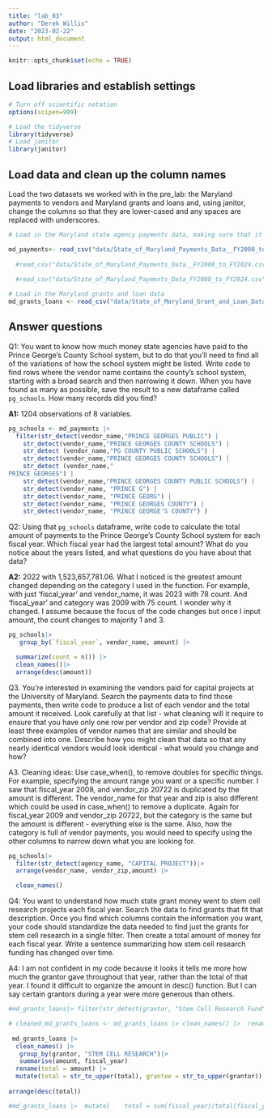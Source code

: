 ```yaml
---
title: "lab_03"
author: "Derek Willis"
date: "2023-02-22"
output: html_document
---
```


```r
knitr::opts_chunk$set(echo = TRUE)
```

## Load libraries and establish settings

```r
# Turn off scientific notation
options(scipen=999)

# Load the tidyverse
library(tidyverse)
# Load janitor
library(janitor)
```

## Load data and clean up the column names

Load the two datasets we worked with in the pre_lab: the Maryland payments to vendors and Maryland grants and loans and, using janitor, change the columns so that they are lower-cased and any spaces are replaced with underscores.

```r
# Load in the Maryland state agency payments data, making sure that it correctly sets the datatypes using all of the rows

md_payments<- read_csv("data/State_of_Maryland_Payments_Data__FY2008_to_FY2024.csv", guess_max=373564) |> clean_names()
  
  #read_csv("data/State_of_Maryland_Payments_Data__FY2008_to_FY2024.csv", guess_max=10)

  #read_csv("data/State_of_Maryland_Payments_Data_FY2008_to_FY2024.csv",guess_max=373564) |> clean_names()
  
# Load in the Maryland grants and loan data
md_grants_loans <- read_csv("data/State_of_Maryland_Grant_and_Loan_Data__FY2009_to_FY2022.csv") |> clean_names()

```

## Answer questions

Q1: You want to know how much money state agencies have paid to the Prince George's County School system, but to do that you'll need to find all of the variations of how the school system might be listed. Write code to find rows where the vendor name contains the county's school system, starting with a broad search and then narrowing it down. When you have found as many as possible, save the result to a new dataframe called `pg_schools`. How many records did you find?

**A1:** 1204 observations of 8 variables.

```r
pg_schools <- md_payments |> 
  filter(str_detect(vendor_name,"PRINCE GEORGES PUBLIC") | 
    str_detect(vendor_name,"PRINCE GEORGES COUNTY SCHOOLS") | 
    str_detect (vendor_name,"PG COUNTY PUBLIC SCHOOLS") | 
    str_detect(vendor_name,"PRINCE GEORGES COUNTY SCHOOLS") | 
    str_detect (vendor_name,"	
PRINCE GEORGES") | 
    str_detect(vendor_name,"PRINCE GEORGES COUNTY PUBLIC SCHOOLS") |
    str_detect(vendor_name, "PRINCE G") |
    str_detect(vendor_name, "PRINCE GEORG") |
    str_detect(vendor_name, "PRINCE GEORGES COUNTY") |
    str_detect(vendor_name, "PRINCE GEORGE'S COUNTY") )
```

Q2: Using that `pg_schools` dataframe, write code to calculate the total amount of payments to the Prince George's County School system for each fiscal year. Which fiscal year had the largest total amount? What do you notice about the years listed, and what questions do you have about that data?

**A2:** 2022 with 1,523,657,781.06. What I noticed is the greatest amount changed depending on the category I used in the function. For example, with just 'fiscal_year' and vendor_name, it was 2023 with 78 count. And 'fiscal_year' and category was 2009 with 75 count. I wonder why it changed. I assume because the focus of the code changes but once I input amount, the count changes to majority 1 and 3.

```r
pg_schools|>
   group_by(`fiscal_year`, vendor_name, amount) |> 

  summarize(count = n()) |> 
  clean_names()|>
  arrange(desc(amount))
```

Q3. You're interested in examining the vendors paid for capital projects at the University of Maryland. Search the payments data to find those payments, then write code to produce a list of each vendor and the total amount it received. Look carefully at that list - what cleaning will it require to ensure that you have only one row per vendor and zip code? Provide at least three examples of vendor names that are similar and should be combined into one. Describe how you might clean that data so that any nearly identical vendors would look identical - what would you change and how?

A3. Cleaning ideas: Use case_when(), to remove doubles for specific things. For example, specifying the amount range you want or a specific number. I saw that fiscal_year 2008, and vendor_zip 20722 is duplicated by the amount is different. The vendor_name for that year and zip is also different which could be used in case_when() to remove a duplicate. Again for fiscal_year 2009 and vendor_zip 20722, but the category is the same but the amount is different - everything else is the same. Also, how the category is full of vendor payments, you would need to specify using the other columns to narrow down what you are looking for.

```r
pg_schools|>
  filter(str_detect(agency_name, "CAPITAL PROJECT"))|>
  arrange(vendor_name, vendor_zip,amount) |>

  clean_names()

```

Q4: You want to understand how much state grant money went to stem cell research projects each fiscal year. Search the data to find grants that fit that description. Once you find which columns contain the information you want, your code should standardize the data needed to find just the grants for stem cell research in a single filter. Then create a total amount of money for each fiscal year. Write a sentence summarizing how stem cell research funding has changed over time.

A4: I am not confident in my code because it looks it tells me more how much the grantor gave throughout that year, rather than the total of that year. I found it difficult to organize the amount in desc() function. But I can say certain grantors during a year were more generous than others.

```r
#md_grants_loans|> filter(str_detect(grantor, "Stem Cell Research Fund") | str_detect(grantor,"STEM CELL RESEARCH FUND"))|> group_by(amount, fiscal_year) |> summarise(amount) |> mutate(total = total (amount, "total")  ) |>

# cleaned_md_grants_loans <- md_grants_loans |> clean_names() |>  rename(total = grantor) |> 
   
 md_grants_loans |>
  clean_names() |> 
   group_by(grantor, "STEM CELL RESEARCH")|>
   summarise(amount, fiscal_year)
  rename(total = amount) |> 
  mutate(total = str_to_upper(total), grantee = str_to_upper(grantor))
 
arrange(desc(total))

#md_grants_loans |>  mutate(    total = sum(fiscal_year)/total(fiscal_year) |>  group_by(amount) |>  summarise(total_amount = sum(amount)) |>  arrange(desc(total_amount))
  

```

